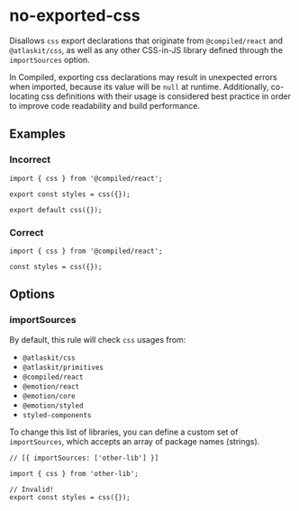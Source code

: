 # no-exported-css

Disallows `css` export declarations that originate from `@compiled/react` and `@atlaskit/css`, as well as any other CSS-in-JS library defined through the `importSources` option.

In Compiled, exporting css declarations may result in unexpected errors when imported, because its value will be `null` at runtime. Additionally, co-locating css definitions with their usage is considered best practice in order to improve code readability and build performance.

## Examples

### Incorrect

```tsx
import { css } from '@compiled/react';

export const styles = css({});

export default css({});
```

### Correct

```tsx
import { css } from '@compiled/react';

const styles = css({});
```

## Options

### importSources

By default, this rule will check `css` usages from:

- `@atlaskit/css`
- `@atlaskit/primitives`
- `@compiled/react`
- `@emotion/react`
- `@emotion/core`
- `@emotion/styled`
- `styled-components`

To change this list of libraries, you can define a custom set of `importSources`, which accepts an array of package names (strings).

```tsx
// [{ importSources: ['other-lib'] }]

import { css } from 'other-lib';

// Invalid!
export const styles = css({});
```
